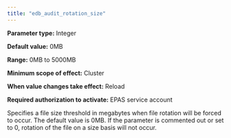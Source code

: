 ```yaml
---
title: "edb_audit_rotation_size"
---
```


<div id="edb_audit_rotation_size" class="registered_link"></div>

**Parameter type:** Integer

**Default value:** 0MB

**Range:** 0MB to 5000MB

**Minimum scope of effect:** Cluster

**When value changes take effect:** Reload

**Required authorization to activate:** EPAS service account

Specifies a file size threshold in megabytes when file rotation will be forced to occur. The default value is 0MB. If the parameter is commented out or set to 0, rotation of the file on a size basis will not occur.
